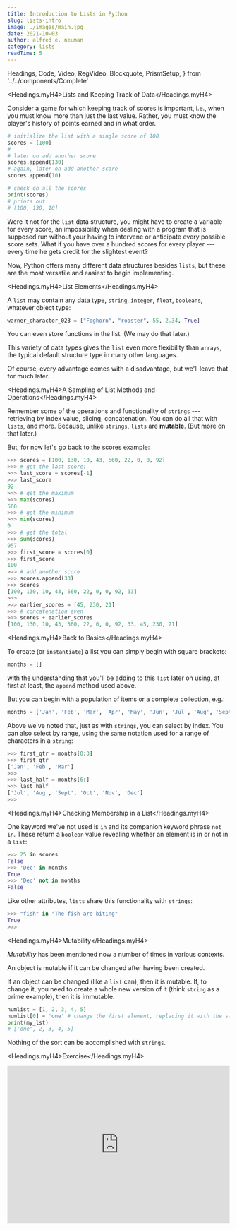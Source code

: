 ```yaml
---
title: Introduction to Lists in Python
slug: lists-intro
image: ./images/main.jpg
date: 2021-10-03
author: alfred e. neuman
category: lists
readTime: 5
---
```


  Headings,
  Code,
  Video,
  RegVideo,
  Blockquote,
  PrismSetup,
} from '../../components/Complete'

<Headings.myH4>Lists and Keeping Track of Data</Headings.myH4>

Consider a game for which keeping track of scores is important, i.e., when you must know more than just the last value. Rather, you must know the player's history of points earned and in what order.

```python
# initialize the list with a single score of 100
scores = [100]
#
# later on add another score
scores.append(130)
# again, later on add another score
scores.append(10)

# check on all the scores
print(scores)
# prints out:
# [100, 130, 10]

```

Were it not for the `list` data structure, you might have to create a variable for every score, an impossibility when dealing with a program that is supposed run without your having to intervene or anticipate every possible score sets. What if you have over a hundred scores for every player --- every time he gets credit for the slightest event?

Now, Python offers many different data structures besides `lists`, but these are the most versatile and easiest to begin implementing.

<Headings.myH4>List Elements</Headings.myH4>

A `list` may contain any data type, `string`, `integer`, `float`, `booleans`, whatever object type:

```python
warner_character_023 = ["Foghorn", "rooster", 55, 2.34, True]
```

You can even store functions in the list. (We may do that later.)

This variety of data types gives the `list` even more flexibility than `arrays`, the typical default structure type in many other languages.

Of course, every advantage comes with a disadvantage, but we'll leave that for much later.

<Headings.myH4>A Sampling of List Methods and Operations</Headings.myH4>

Remember some of the operations and functionality of `strings` --- retrieving by index value, slicing, concatenation. You can do all that with `lists`, and more. Because, unlike `strings`, `lists` are **mutable**. (But more on that later.)

But, for now let's go back to the scores example:

```python
>>> scores = [100, 130, 10, 43, 560, 22, 0, 0, 92]
>>> # get the last score:
>>> last_score = scores[-1]
>>> last_score
92
>>> # get the maximum
>>> max(scores)
560
>>> # get the minimum
>>> min(scores)
0
>>> # get the total
>>> sum(scores)
957
>>> first_score = scores[0]
>>> first_score
100
>>> # add another score
>>> scores.append(33)
>>> scores
[100, 130, 10, 43, 560, 22, 0, 0, 92, 33]
>>>
>>> earlier_scores = [45, 230, 21]
>>> # concatenation even
>>> scores + earlier_scores
[100, 130, 10, 43, 560, 22, 0, 0, 92, 33, 45, 230, 21]
```

<Headings.myH4>Back to Basics</Headings.myH4>

To create (or `instantiate`) a list you can simply begin with square brackets:

```python
months = []
```

with the understanding that you'll be adding to this `list` later on using, at first at least, the `append` method used above.

But you can begin with a population of items or a complete collection, e.g.:

```python
months = ['Jan', 'Feb', 'Mar', 'Apr', 'May', 'Jun', 'Jul', 'Aug', 'Sept', 'Oct', 'Nov', 'Dec']
```

Above we've noted that, just as with `strings`, you can select by index. You can also select by range, using the same notation used for a range of characters in a `string`:

```python
>>> first_qtr = months[0:3]
>>> first_qtr
['Jan', 'Feb', 'Mar']
>>>
>>> last_half = months[6:]
>>> last_half
['Jul', 'Aug', 'Sept', 'Oct', 'Nov', 'Dec']
>>>
```

<Headings.myH4>Checking Membership in a List</Headings.myH4>

One keyword we've not used is `in` and its companion keyword phrase `not in`. These return a `boolean` value revealing whether an element is in or not in a `list`:

```python
>>> 25 in scores
False
>>> 'Dec' in months
True
>>> 'Dec' not in months
False
```

Like other attributes, `lists` share this functionality with `strings`:

```python
>>> "fish" in "The fish are biting"
True
>>>
```

<Headings.myH4>Mutability</Headings.myH4>

_Mutability_ has been mentioned now a number of times in various contexts.

An object is mutable if it can be changed after having been created.

If an object can be changed (like a `list` can), then it is mutable. If, to change it, you need to create a whole new version of it (think `string` as a prime example), then it is immutable.

```python
numlist = [1, 2, 3, 4, 5]
numlist[0] = 'one' # change the first element, replacing it with the string 'one'
print(my_lst)
# ['one', 2, 3, 4, 5]

```

Nothing of the sort can be accomplished with `strings`.

<Headings.myH4>Exercise</Headings.myH4>

<iframe
  src="https://trinket.io/embed/python3/9f8777a21b"
  width="100%"
  height="356"
  frameborder="0"
  marginwidth="0"
  marginheight="0"
  allowfullscreen
></iframe>
